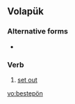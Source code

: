 ==Volapük==

===Alternative forms===
* {{l|vo|bestepoyn}}

===Verb===
{{infl|vo|verb}}

# [[set out]]

[[vo:bestepön]]